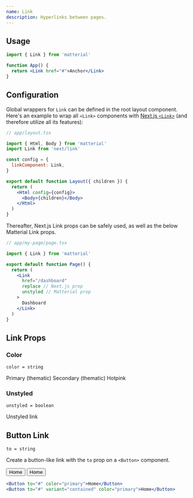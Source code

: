 ```yaml
---
name: Link
description: Hyperlinks between pages.
---
```


## Usage

```jsx
import { Link } from 'matterial'

function App() {
  return <Link href="#">Anchor</Link>
}
```

## Configuration

Global wrappers for `Link` can be defined in the root layout component. Here's an example to wrap all `<Link>` components with [Next.js `<Link>`](https://nextjs.org/docs/pages/api-reference/components/link) (and therefore utilize all its features):

```jsx
// app/layout.tsx

import { Html, Body } from 'matterial'
import Link from 'next/link'

const config = {
  linkComponent: Link,
}

export default function Layout({ children }) {
  return (
    <Html config={config}>
      <Body>{children}</Body>
    </Html>
  )
}
```

Thereafter, Next.js Link props can be safely used, as well as the below Matterial Link props.

```jsx
// app/my-page/page.tsx

import { Link } from 'matterial'

export default function Page() {
  return (
    <Link
      href="/dashboard"
      replace // Next.js prop
      unstyled // Matterial prop
    >
      Dashboard
    </Link>
  )
}
```

## Link Props

### Color

`color = string`

<Container>
  <Link href="#" color="primary">Primary (thematic)</Link>
  <Link href="#" color="secondary">Secondary (thematic)</Link>
  <Link href="#" color="hotpink">Hotpink</Link>
</Container>

### Unstyled

`unstyled = boolean`

<Link href="#" unstyled>Unstyled link</Link>

## Button Link

`to = string`

Create a button-like link with the `to` prop on a `<Button>` component.

<Container row>
  <Button to="#" color="primary">Home</Button>
  <Button to="#" variant="contained" color="primary">Home</Button>
</Container>

```jsx
<Button to="#" color="primary">Home</Button>
<Button to="#" variant="contained" color="primary">Home</Button>
```

